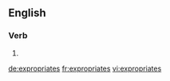 ==English==

===Verb===
{{head|en}}

# {{en-third-person singular of|expropriate}}

[[de:expropriates]]
[[fr:expropriates]]
[[vi:expropriates]]